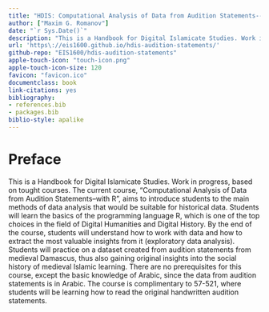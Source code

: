 ```yaml
--- 
title: "HDIS: Computational Analysis of Data from Audition Statements--with R"
author: ["Maxim G. Romanov"]
date: "`r Sys.Date()`"
description: "This is a Handbook for Digital Islamicate Studies. Work in progress, based on tought courses."
url: 'https\://eis1600.github.io/hdis-audition-statements/'
github-repo: "EIS1600/hdis-audition-statements"
apple-touch-icon: "touch-icon.png"
apple-touch-icon-size: 120
favicon: "favicon.ico"
documentclass: book
link-citations: yes
bibliography:
- references.bib
- packages.bib
biblio-style: apalike
---
```


# Preface{-}

This is a Handbook for Digital Islamicate Studies. Work in progress, based on tought courses. The current course, “Computational Analysis of Data from Audition Statements--with R”, aims to introduce students to the main methods of data analysis that would be suitable for historical data. Students will learn the basics of the programming language R, which is one of the top choices in the field of Digital Humanities and Digital History. By the end of the course, students will understand how to work with data and how to extract the most valuable insights from it (exploratory data analysis). Students will practice on a dataset created from audition statements from medieval Damascus, thus also gaining original insights into the social history of medieval Islamic learning. There are no prerequisites for this course, except the basic knowledge of Arabic, since the data from audition statements is in Arabic. The course is complimentary to 57-521, where students will be learning how to read the original handwritten audition statements.